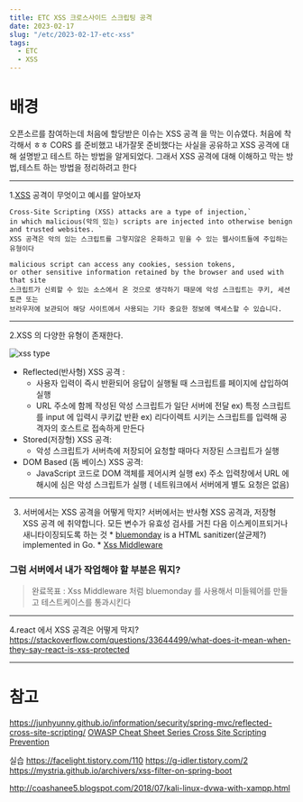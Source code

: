 ```yaml
---
title: ETC XSS 크로스사이드 스크립팅 공격
date: 2023-02-17
slug: "/etc/2023-02-17-etc-xss"
tags:
  - ETC
  - XSS
---
```


# 배경
오픈소르를 참여하는데 처음에 할당받은 이슈는 XSS 공격 을 막는 이슈였다.
처음에 착각해서 ㅎㅎ CORS 를 준비했고
내가잘못 준비했다는 사실을 공유하고 XSS 공격에 대해 설명받고
테스트 하는 방법을 알게되었다.
그래서 XSS 공격에 대해 이해하고 막는 방법,테스트 하는 방법을 정리하려고 한다

---

1.[XSS](https://owasp.org/www-community/attacks/xss/) 공격이 무엇이고 예시를 알아보자

```
Cross-Site Scripting (XSS) attacks are a type of injection,`
in which malicious(악의 있는) scripts are injected into otherwise benign and trusted websites. `
XSS 공격은 악의 있는 스크립트를 그렇지않은 온화하고 믿을 수 있는 웹사이트들에 주입하는 유형이다

malicious script can access any cookies, session tokens,
or other sensitive information retained by the browser and used with that site
스크립트가 신뢰할 수 있는 소스에서 온 것으로 생각하기 때문에 악성 스크립트는 쿠키, 세션 토큰 또는
브라우저에 보관되어 해당 사이트에서 사용되는 기타 중요한 정보에 액세스할 수 있습니다.
```

---
2.XSS 의 다양한 유형이 존재한다.

![xss type](https://owasp.org/www-community/assets/images/Server-XSS_vs_Client-XSS_Chart.png)

* Reflected(반사형) XSS 공격 :
    * 사용자 입력이 즉시 반환되어 응답이 실행될 때 스크립트를 페이지에 삽입하여 실행
    * URL 주소에 함께 작성된 악성 스크립트가 일단 서버에 전달
        ex) 특정 스크립트를 input 에 입력시 쿠키값 반환
        ex) 리다이렉트 시키는 스크립트를 입력해 공격자의 호스트로 접속하게 만든다
* Stored(저장형) XSS 공격:
    * 악성 스크립트가 서버측에 저장되어 요청할 때마다 저장된 스크립트가 실행
* DOM Based (돔 베이스) XSS 공격:
    * JavaScript 코드로 DOM 객체를 제어시켜 실행
        ex) 주소 입력창에서 URL 에 해시에 심은 악성 스크립트가 실행 ( 네트워크에서 서버에게 별도 요청은 없음)

---
3. 서버에서는 XSS 공격을 어떻게 막지?
    서버에서는 반사형 XSS 공격과, 저장형 XSS 공격 에 취약합니다.
    모든 변수가 유효성 검사를 거친 다음 이스케이프되거나 새니타이징되도록 하는 것
        * [bluemonday](https://github.com/microcosm-cc/bluemonday) is a HTML sanitizer(살균제?) implemented in Go.
        * [Xss Middleware](https://github.com/dvwright/xss-mw)


### 그럼 서버에서 내가 작업해야 할 부분은 뭐지?
> 완료목표 : Xss Middleware 처럼 bluemonday 를 사용해서 미들웨어를 만들고 테스트케이스를 통과시킨다

---
4.react 에서 XSS 공격은 어떻게 막지?
https://stackoverflow.com/questions/33644499/what-does-it-mean-when-they-say-react-is-xss-protected

---

# 참고
https://junhyunny.github.io/information/security/spring-mvc/reflected-cross-site-scripting/
[OWASP Cheat Sheet Series Cross Site Scripting Prevention](https://cheatsheetseries.owasp.org/cheatsheets/Cross_Site_Scripting_Prevention_Cheat_Sheet.html)

실습
https://facelight.tistory.com/110
https://g-idler.tistory.com/2
https://mystria.github.io/archivers/xss-filter-on-spring-boot

http://coashanee5.blogspot.com/2018/07/kali-linux-dvwa-with-xampp.html